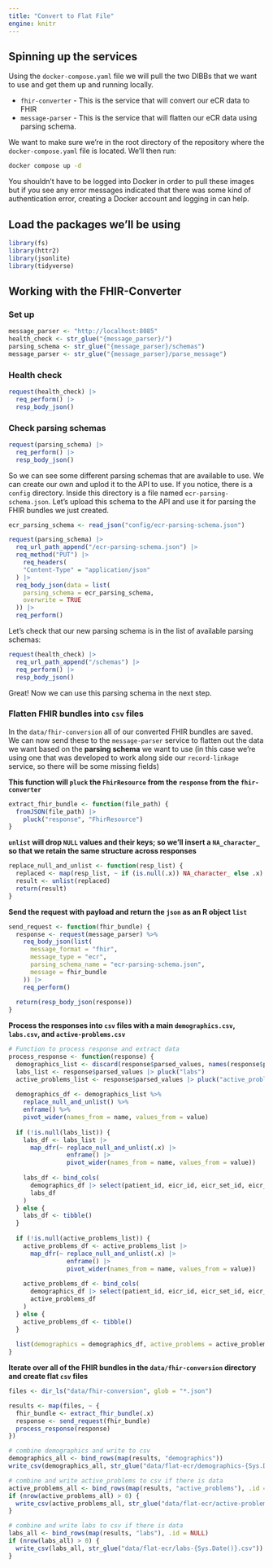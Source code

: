 ```yaml
---
title: "Convert to Flat File"
engine: knitr
---
```


## Spinning up the services

Using the `docker-compose.yaml` file we will pull the two DIBBs that we want to use and get them up and running locally.

* `fhir-converter` - This is the service that will convert our eCR data to FHIR
* `message-parser` - This is the service that will flatten our eCR data using parsing schema.

We want to make sure we're in the root directory of the repository where the `docker-compose.yaml` file is located. We'll then run:

```bash
docker compose up -d
```

::: {.callout-note}
You shouldn't have to be logged into Docker in order to pull these images but if you see any error messages indicated that there was some kind of authentication error, creating a Docker account and logging in can help.
:::

## Load the packages we'll be using

```r
library(fs)
library(httr2)
library(jsonlite)
library(tidyverse)
```

## Working with the FHIR-Converter

### Set up

```r
message_parser <- "http://localhost:8085"
health_check <- str_glue("{message_parser}/")
parsing_schema <- str_glue("{message_parser}/schemas")
message_parser <- str_glue("{message_parser}/parse_message")
```

### Health check

```r
request(health_check) |>
  req_perform() |>
  resp_body_json()
```

### Check parsing schemas

```r
request(parsing_schema) |>
  req_perform() |>
  resp_body_json()
```

So we can see some different parsing schemas that are available to use. We can create our own and uplod it to the API to use. If you notice, there is a `config` directory. Inside this directory is a file named `ecr-parsing-schema.json`. Let's upload this schema to the API and use it for parsing the FHIR bundles we just created.

```r
ecr_parsing_schema <- read_json("config/ecr-parsing-schema.json")

request(parsing_schema) |>
  req_url_path_append("/ecr-parsing-schema.json") |>
  req_method("PUT") |>
    req_headers(
    "Content-Type" = "application/json"
  ) |>
  req_body_json(data = list(
    parsing_schema = ecr_parsing_schema,
    overwrite = TRUE
  )) |>
  req_perform()
```

Let's check that our new parsing schema is in the list of available parsing schemas:

```r
request(health_check) |>
  req_url_path_append("/schemas") |>
  req_perform() |>
  resp_body_json()
```

Great! Now we can use this parsing schema in the next step.

### Flatten FHIR bundles into `csv` files

In the `data/fhir-conversion` all of our converted FHIR bundles are saved. We can now send these to the `message-parser` service to flatten out the data we want based on the **parsing schema** we want to use (in this case we're using one that was developed to work along side our `record-linkage` service, so there will be some missing fields)

__This function will `pluck` the `FhirResource` from the `response` from the `fhir-converter`__
```r
extract_fhir_bundle <- function(file_path) {
  fromJSON(file_path) |>
    pluck("response", "FhirResource")
}
```

__`unlist` will drop `NULL` values and their keys; so we'll insert a `NA_character_` so that we retain the same structure across responses__
```r
replace_null_and_unlist <- function(resp_list) {
  replaced <- map(resp_list, ~ if (is.null(.x)) NA_character_ else .x)
  result <- unlist(replaced)
  return(result)
}
```

__Send the request with payload and return the `json` as an R object `list`__
```r
send_request <- function(fhir_bundle) {  
  response <- request(message_parser) %>%
    req_body_json(list(
      message_format = "fhir",
      message_type = "ecr",
      parsing_schema_name = "ecr-parsing-schema.json",
      message = fhir_bundle
    )) |>
    req_perform()
  
  return(resp_body_json(response))
}
```

__Process the responses into `csv` files with a main `demographics.csv`, `labs.csv`, and `active-problems.csv`__
```r
# Function to process response and extract data
process_response <- function(response) {
  demographics_list <- discard(response$parsed_values, names(response$parsed_values) %in% c("labs", "active_problems"))
  labs_list <- response$parsed_values |> pluck("labs")
  active_problems_list <- response$parsed_values |> pluck("active_problems")
  
  demographics_df <- demographics_list %>%
    replace_null_and_unlist() %>%
    enframe() %>%
    pivot_wider(names_from = name, values_from = value)
  
  if (!is.null(labs_list)) {
    labs_df <- labs_list |>
      map_dfr(~ replace_null_and_unlist(.x) |>
                enframe() |>
                pivot_wider(names_from = name, values_from = value))
    
    labs_df <- bind_cols(
      demographics_df |> select(patient_id, eicr_id, eicr_set_id, eicr_version_number, authoring_datetime),
      labs_df
    )
  } else {
    labs_df <- tibble()
  }
  
  if (!is.null(active_problems_list)) {
    active_problems_df <- active_problems_list |>
      map_dfr(~ replace_null_and_unlist(.x) |>
                enframe() |>
                pivot_wider(names_from = name, values_from = value))
    
    active_problems_df <- bind_cols(
      demographics_df |> select(patient_id, eicr_id, eicr_set_id, eicr_version_number, authoring_datetime),
      active_problems_df
    )
  } else {
    active_problems_df <- tibble()
  }
  
  list(demographics = demographics_df, active_problems = active_problems_df, labs = labs_df)
}
```

__Iterate over all of the FHIR bundles in the `data/fhir-conversion` directory and create flat `csv` files__
```r
files <- dir_ls("data/fhir-conversion", glob = "*.json")

results <- map(files, ~ {
  fhir_bundle <- extract_fhir_bundle(.x)
  response <- send_request(fhir_bundle)
  process_response(response)
})

# combine demographics and write to csv
demographics_all <- bind_rows(map(results, "demographics"))
write_csv(demographics_all, str_glue("data/flat-ecr/demographics-{Sys.Date()}.csv"))

# combine and write active_problems to csv if there is data
active_problems_all <- bind_rows(map(results, "active_problems"), .id = NULL)
if (nrow(active_problems_all) > 0) {
  write_csv(active_problems_all, str_glue("data/flat-ecr/active-problems-{Sys.Date()}.csv"))
}

# combine and write labs to csv if there is data
labs_all <- bind_rows(map(results, "labs"), .id = NULL)
if (nrow(labs_all) > 0) {
  write_csv(labs_all, str_glue("data/flat-ecr/labs-{Sys.Date()}.csv"))
}
```
